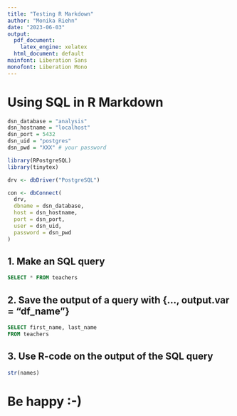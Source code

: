 ```yaml
---
title: "Testing R Markdown"
author: "Monika Riehn"
date: "2023-06-03"
output:
  pdf_document: 
    latex_engine: xelatex
  html_document: default
mainfont: Liberation Sans
monofont: Liberation Mono
---
```


# Using SQL in R Markdown

```r
dsn_database = "analysis"
dsn_hostname = "localhost"
dsn_port = 5432
dsn_uid = "postgres"
dsn_pwd = "XXX" # your password
```

```r
library(RPostgreSQL)
library(tinytex)
```

```r
drv <- dbDriver("PostgreSQL")
```

```r
con <- dbConnect(
  drv,
  dbname = dsn_database,
  host = dsn_hostname,
  port = dsn_port,
  user = dsn_uid,
  password = dsn_pwd
)
```

## 1. Make an SQL query

```sql
SELECT * FROM teachers
```

## 2. Save the output of a query with {..., output.var = "df_name"}

```sql
SELECT first_name, last_name
FROM teachers
```

## 3. Use R-code on the output of the SQL query

```r
str(names)
```

# Be happy :-)

